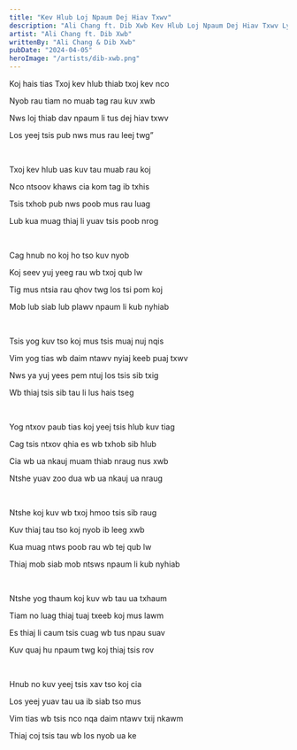 ```yaml
---
title: "Kev Hlub Loj Npaum Dej Hiav Txwv"
description: "Ali Chang ft. Dib Xwb Kev Hlub Loj Npaum Dej Hiav Txwv Lyrics"
artist: "Ali Chang ft. Dib Xwb"
writtenBy: "Ali Chang & Dib Xwb"
pubDate: "2024-04-05"
heroImage: "/artists/dib-xwb.png"
---
```


Koj hais tias Txoj kev hlub thiab txoj kev nco

Nyob rau tiam no muab tag rau kuv xwb

Nws loj thiab dav npaum li tus dej hiav txwv

Los yeej tsis pub nws mus rau leej twg”

<br />

Txoj kev hlub uas kuv tau muab rau koj

Nco ntsoov khaws cia kom tag ib txhis

Tsis txhob pub nws poob mus rau luag

Lub kua muag thiaj li yuav tsis poob nrog

<br />

Cag hnub no koj ho tso kuv nyob

Koj seev yuj yeeg rau wb txoj qub lw

Tig mus ntsia rau qhov twg los tsi pom koj

Mob lub siab lub plawv npaum li kub nyhiab

<br />

Tsis yog kuv tso koj mus tsis muaj nuj nqis

Vim yog tias wb daim ntawv nyiaj keeb puaj txwv

Nws ya yuj yees pem ntuj los tsis sib txig

Wb thiaj tsis sib tau li lus hais tseg

<br />

Yog ntxov paub tias koj yeej tsis hlub kuv tiag

Cag tsis ntxov qhia es wb txhob sib hlub

Cia wb ua nkauj muam thiab nraug nus xwb

Ntshe yuav zoo dua wb ua nkauj ua nraug

<br />

Ntshe koj kuv wb txoj hmoo tsis sib raug

Kuv thiaj tau tso koj nyob ib leeg xwb

Kua muag ntws poob rau wb tej qub lw

Thiaj mob siab mob ntsws npaum li kub nyhiab

<br />

Ntshe yog thaum koj kuv wb tau ua txhaum

Tiam no luag thiaj tuaj txeeb koj mus lawm

Es thiaj li caum tsis cuag wb tus npau suav

Kuv quaj hu npaum twg koj thiaj tsis rov

<br />

Hnub no kuv yeej tsis xav tso koj cia

Los yeej yuav tau ua ib siab tso mus

Vim tias wb tsis nco nqa daim ntawv txij nkawm

Thiaj coj tsis tau wb los nyob ua ke
